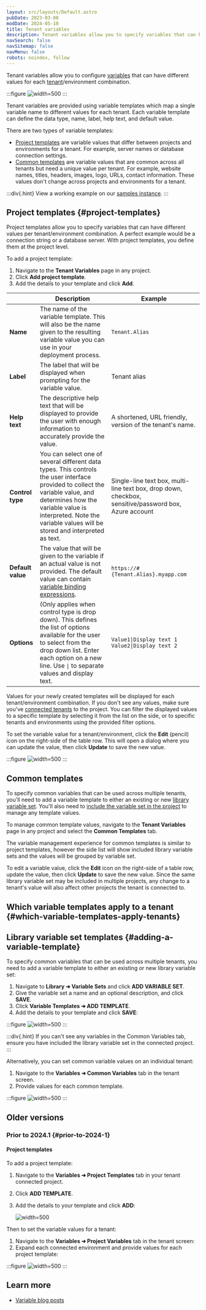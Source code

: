 ```yaml
---
layout: src/layouts/Default.astro
pubDate: 2023-03-08
modDate: 2024-05-10
title: Tenant variables
description: Tenant variables allow you to specify variables that can have different values for each tenant.
navSearch: false
navSitemap: false
navMenu: false
robots: noindex, follow
---
```


Tenant variables allow you to configure [variables](/docs/projects/variables/) that can have different values for each [tenant](/docs/tenants)/environment combination. 

:::figure
![](/docs/getting-started/tenant-variables.png "width=500")
:::

Tenant variables are provided using variable templates which map a single variable name to different values for each tenant. Each variable template can define the data type, name, label, help text, and default value.

There are two types of variable templates:

- [Project templates](#project-templates) are variable values that differ between projects and environments for a tenant. For example, server names or database connection settings.
- [Common templates](#adding-a-variable-template) are variable values that are common across all tenants but need a unique value per tenant. For example, website names, titles, headers, images, logo, URLs, contact information. These values don't change across projects and environments for a tenant.

:::div{.hint}
View a working example on our [samples instance](https://oc.to/samples-tenant-variables).
:::

## Project templates \{#project-templates}

Project templates allow you to specify variables that can have different values per tenant/environment combination. A perfect example would be a connection string or a database server. With project templates, you define them at the project level.

To add a project template:
1. Navigate to the **Tenant Variables** page in any project.
2. Click **Add project template**.
3. Add the details to your template and click **Add**.

|      | Description                              | Example |
| ---- | ---------------------------------------- | ------- |
| **Name** | The name of the variable template. This will also be the name given to the resulting variable value you can use in your deployment process. | `Tenant.Alias` |
| **Label**         | The label that will be displayed when prompting for the variable value. | Tenant alias                             |
| **Help text**     | The descriptive help text that will be displayed to provide the user with enough information to accurately provide the value. | A shortened, URL friendly, version of the tenant's name. |
| **Control type** | You can select one of several different data types. This controls the user interface provided to collect the variable value, and determines how the variable value is interpreted. Note the variable values will be stored and interpreted as text. | Single-line text box, multi-line text box, drop down, checkbox, sensitive/password box, Azure account |
| **Default value** | The value that will be given to the variable if an actual value is not provided. The default value can contain [variable binding expressions](/docs/projects/variables/variable-substitutions). | `https://#{Tenant.Alias}.myapp.com`      |
| **Options** | (Only applies when control type is drop down). This defines the list of options available for the user to select from the drop down list. Enter each option on a new line. Use `\|` to separate values and display text. | `Value1\|Display text 1` <br />`Value2\|Display text 2`  |

Values for your newly created templates will be displayed for each tenant/environment combination. If you don't see any values, make sure you've [connected tenants](/docs/projects/tenants/bulk-connection) to the project. You can filter the displayed values to a specific template by selecting it from the list on the side, or to specific tenants and environments using the provided filter options.

To set the variable value for a tenant/environment, click the **Edit** (pencil) icon on the right-side of the table row. This will open a dialog where you can update the value, then click **Update** to save the new value.

:::figure
![](/docs/projects/variables/images/tenant-variables-edit.png "width=500")
:::

## Common templates

To specify common variables that can be used across multiple tenants, you'll need to add a variable template to either an existing or new [library variable set](/docs/projects/variables/library-variable-sets). You'll also need to [include the variable set in the project](/docs/projects/variables/library-variable-sets#adding-the-library-variable-set-to-a-project) to manage any template values.

To manage common template values, navigate to the **Tenant Variables** page in any project and select the **Common Templates** tab.

The variable management experience for common templates is similar to project templates, however the side list will show included library variable sets and the values will be grouped by variable set.

To edit a variable value, click the **Edit** icon on the right-side of a table row, update the value, then click **Update** to save the new value. Since the same library variable set may be included in multiple projects, any change to a tenant's value will also affect other projects the tenant is connected to.

## Which variable templates apply to a tenant \{#which-variable-templates-apply-tenants}

<TenantsWhichVariableTemplatesApply />

## Library variable set templates \{#adding-a-variable-template}

To specify common variables that can be used across multiple tenants, you need to add a variable template to either an existing or new library variable set:

1. Navigate to **Library ➜ Variable Sets** and click **ADD VARIABLE SET**.
2. Give the variable set a name and an optional description, and click **SAVE**.
3. Click **Variable Templates ➜ ADD TEMPLATE**.
4. Add the details to your template and click **SAVE**:

:::figure
![](/docs/getting-started/library-variable-sets.png "width=500")
:::

:::div{.hint}
If you can't see any variables in the Common Variables tab, ensure you have included the library variable set in the connected project.
:::

Alternatively, you can set common variable values on an individual tenant:

1. Navigate to the **Variables ➜ Common Variables** tab in the tenant screen.
2. Provide values for each common template.

:::figure
![](/docs/projects/variables/images/variable-templates-project-template.png "width=500")
:::

## Older versions

### Prior to 2024.1 \{#prior-to-2024-1}

#### Project templates

To add a project template:

1. Navigate to the **Variables ➜ Project Templates** tab in your tenant connected project.
2. Click **ADD TEMPLATE**.
3. Add the details to your template and click **ADD**:

    ![](/docs/projects/variables/images/variable-templates-project-template.png "width=500")

Then to set the variable values for a tenant:

1. Navigate to the **Variables ➜ Project Variables** tab in the tenant screen:
1. Expand each connected environment and provide values for each project template:

:::figure
    ![](/docs/getting-started/tenant-variables.png "width=500")
:::

## Learn more

- [Variable blog posts](https://octopus.com/blog/tag/variables)